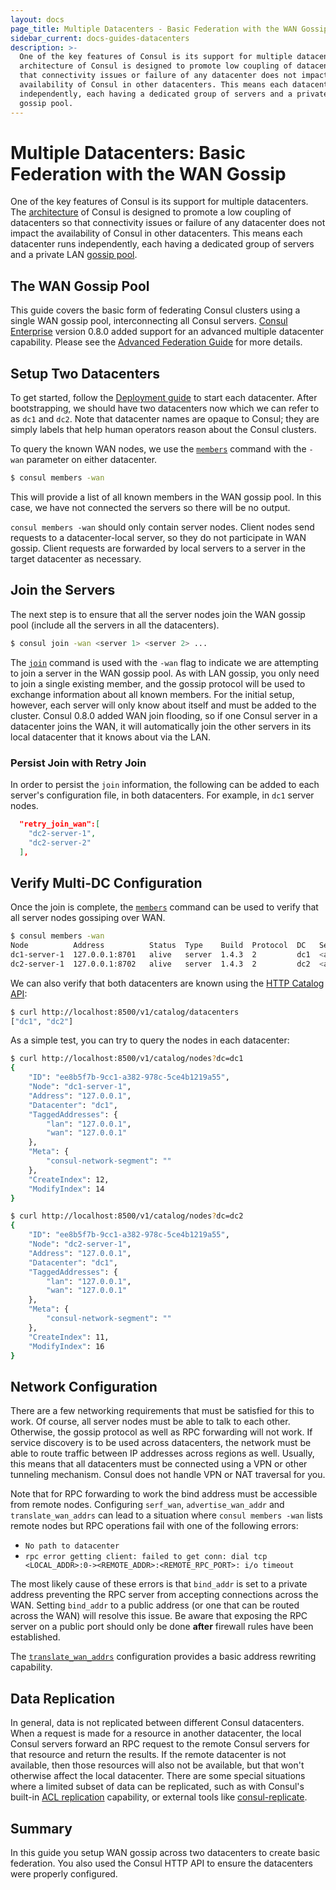 ```yaml
---
layout: docs
page_title: Multiple Datacenters - Basic Federation with the WAN Gossip Pool
sidebar_current: docs-guides-datacenters
description: >-
  One of the key features of Consul is its support for multiple datacenters. The
  architecture of Consul is designed to promote low coupling of datacenters so
  that connectivity issues or failure of any datacenter does not impact the
  availability of Consul in other datacenters. This means each datacenter runs
  independently, each having a dedicated group of servers and a private LAN
  gossip pool.
---
```


# Multiple Datacenters: Basic Federation with the WAN Gossip

One of the key features of Consul is its support for multiple datacenters.
The [architecture](/docs/internals/architecture.html) of Consul is designed to
promote a low coupling of datacenters so that connectivity issues or
failure of any datacenter does not impact the availability of Consul in other
datacenters. This means each datacenter runs independently, each having a dedicated
group of servers and a private LAN [gossip pool](/docs/internals/gossip.html).

## The WAN Gossip Pool

This guide covers the basic form of federating Consul clusters using a single
WAN gossip pool, interconnecting all Consul servers.
[Consul Enterprise](https://www.hashicorp.com/products/consul/) version 0.8.0 added support
for an advanced multiple datacenter capability. Please see the
[Advanced Federation Guide](/docs/guides/advanced-federation.html) for more details.

## Setup Two Datacenters

To get started, follow the [
Deployment guide](https://learn.hashicorp.com/consul/advanced/day-1-operations/deployment-guide/) to
start each datacenter. After bootstrapping, we should have two datacenters now which
we can refer to as `dc1` and `dc2`. Note that datacenter names are opaque to Consul;
they are simply labels that help human operators reason about the Consul clusters.

To query the known WAN nodes, we use the [`members`](/docs/commands/members.html)
command with the `-wan` parameter on either datacenter.

```sh
$ consul members -wan
```

This will provide a list of all known members in the WAN gossip pool. In
this case, we have not connected the servers so there will be no output.

`consul members -wan` should
only contain server nodes. Client nodes send requests to a datacenter-local server,
so they do not participate in WAN gossip. Client requests are forwarded by local
servers to a server in the target datacenter as necessary.

## Join the Servers

The next step is to ensure that all the server nodes join the WAN gossip pool (include all the servers in all the datacenters).

```sh
$ consul join -wan <server 1> <server 2> ...
```

The [`join`](/docs/commands/join.html) command is used with the `-wan` flag to indicate
we are attempting to join a server in the WAN gossip pool. As with LAN gossip, you only
need to join a single existing member, and the gossip protocol will be used to exchange
information about all known members. For the initial setup, however, each server
will only know about itself and must be added to the cluster. Consul 0.8.0 added WAN join
flooding, so if one Consul server in a datacenter joins the WAN, it will automatically
join the other servers in its local datacenter that it knows about via the LAN.

### Persist Join with Retry Join

In order to persist the `join` information, the following can be added to each server's configuration file, in both datacenters. For example, in `dc1` server nodes.

```json
  "retry_join_wan":[
    "dc2-server-1",
    "dc2-server-2"
  ],
```

## Verify Multi-DC Configuration

Once the join is complete, the [`members`](/docs/commands/members.html) command can be
used to verify that all server nodes gossiping over WAN.

```sh
$ consul members -wan
Node          Address          Status  Type    Build  Protocol  DC   Segment
dc1-server-1  127.0.0.1:8701   alive   server  1.4.3  2         dc1  <all>
dc2-server-1  127.0.0.1:8702   alive   server  1.4.3  2         dc2  <all>
```

We can also verify that both datacenters are known using the
[HTTP Catalog API](/api/catalog.html#catalog_datacenters):

```sh
$ curl http://localhost:8500/v1/catalog/datacenters
["dc1", "dc2"]
```

As a simple test, you can try to query the nodes in each datacenter:

```sh
$ curl http://localhost:8500/v1/catalog/nodes?dc=dc1
{
	"ID": "ee8b5f7b-9cc1-a382-978c-5ce4b1219a55",
	"Node": "dc1-server-1",
	"Address": "127.0.0.1",
	"Datacenter": "dc1",
	"TaggedAddresses": {
		"lan": "127.0.0.1",
		"wan": "127.0.0.1"
	},
	"Meta": {
		"consul-network-segment": ""
	},
	"CreateIndex": 12,
	"ModifyIndex": 14
}
```

```sh
$ curl http://localhost:8500/v1/catalog/nodes?dc=dc2
{
	"ID": "ee8b5f7b-9cc1-a382-978c-5ce4b1219a55",
	"Node": "dc2-server-1",
	"Address": "127.0.0.1",
	"Datacenter": "dc1",
	"TaggedAddresses": {
		"lan": "127.0.0.1",
		"wan": "127.0.0.1"
	},
	"Meta": {
		"consul-network-segment": ""
	},
	"CreateIndex": 11,
	"ModifyIndex": 16
}
```

## Network Configuration

There are a few networking requirements that must be satisfied for this to
work. Of course, all server nodes must be able to talk to each other. Otherwise,
the gossip protocol as well as RPC forwarding will not work. If service discovery
is to be used across datacenters, the network must be able to route traffic
between IP addresses across regions as well. Usually, this means that all datacenters
must be connected using a VPN or other tunneling mechanism. Consul does not handle
VPN or NAT traversal for you.

Note that for RPC forwarding to work the bind address must be accessible from remote nodes.
Configuring `serf_wan`, `advertise_wan_addr` and `translate_wan_addrs` can lead to a
situation where `consul members -wan` lists remote nodes but RPC operations fail with one
of the following errors:

- `No path to datacenter`
- `rpc error getting client: failed to get conn: dial tcp <LOCAL_ADDR>:0-><REMOTE_ADDR>:<REMOTE_RPC_PORT>: i/o timeout`

The most likely cause of these errors is that `bind_addr` is set to a private address preventing
the RPC server from accepting connections across the WAN. Setting `bind_addr` to a public
address (or one that can be routed across the WAN) will resolve this issue. Be aware that
exposing the RPC server on a public port should only be done **after** firewall rules have
been established.

The [`translate_wan_addrs`](/docs/agent/options.html#translate_wan_addrs) configuration
provides a basic address rewriting capability.

## Data Replication

In general, data is not replicated between different Consul datacenters. When a
request is made for a resource in another datacenter, the local Consul servers forward
an RPC request to the remote Consul servers for that resource and return the results.
If the remote datacenter is not available, then those resources will also not be
available, but that won't otherwise affect the local datacenter. There are some special
situations where a limited subset of data can be replicated, such as with Consul's built-in
[ACL replication](/docs/guides/acl.html#outages-and-acl-replication) capability, or
external tools like [consul-replicate](https://github.com/hashicorp/consul-replicate/).

## Summary

In this guide you setup WAN gossip across two datacenters to create
basic federation. You also used the Consul HTTP API to ensure the
datacenters were properly configured.
